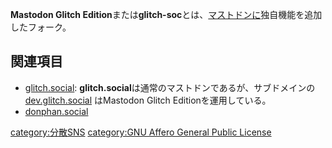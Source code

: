 {{Infobox software
| Name = Mastodon Glitch Edition
| SourceCode = [https://github.com/glitch-soc/mastodon/ GitHub]
| Developer  = [https://glitch.social/@kibi Kibi]
| Platform   = Linux
| ProgrammingLanguage = Ruby, JavaScript
| License    = [[GNU Affero General Public License]]
| Web = [https://glitch-soc.github.io/docs/ 公式ドキュメント]
}}'''Mastodon Glitch Edition'''または'''glitch-soc'''とは、[[マストドン]]に独自機能を追加したフォーク。

== 関連項目 ==
* [[glitch.social]]: '''glitch.social'''は通常のマストドンであるが、サブドメインの [https://dev.glitch.social dev.glitch.social] はMastodon Glitch Editionを運用している。
* [[donphan.social]]

[[category:分散SNS]]
[[category:GNU Affero General Public License]]
{{DEFAULTSORT:glitchedition}}